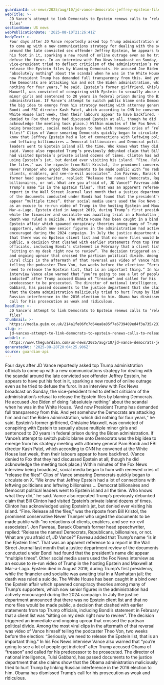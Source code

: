 ```yaml
---
guardianId: us-news/2025/aug/10/jd-vance-democrats-jeffrey-epstein-files
webTitle: >-
  JD Vance’s attempt to link Democrats to Epstein renews calls to ‘release the
  files’
sectionName: US news
webPublicationDate: '2025-08-10T21:26:41Z'
bodyText: >-
  Four days after JD Vance reportedly asked top Trump administration officials
  to come up with a new communications strategy for dealing with the scandal
  around the late convicted sex offender Jeffrey Epstein, he appears to have put
  his foot in it, sparking a new round of online outrage even as he tried to
  defuse the furor. In an interview with Fox News broadcast on Sunday, the
  vice-president tried to deflect criticism of the administration’s refusal to
  release the Epstein files by blaming Democrats. He accused Joe Biden of doing
  “absolutely nothing” about the scandal when he was in the White House. “And
  now President Trump has demanded full transparency from this. And yet somehow
  the Democrats are attacking him and not the Biden administration, which did
  nothing for four years,” he said. Epstein’s former girlfriend, Ghislaine
  Maxwell, was convicted of conspiring with Epstein to sexually abuse multiple
  minor girls and sentenced to 20 years in federal prison during the Biden
  administration. If Vance’s attempt to switch public blame onto Democrats was
  the big idea to emerge from his strategy meeting with attorney general Pam
  Bondi and FBI director Kash Patel, which according to CNN he convened at the
  White House last week, then their labours appear to have backfired. (Vance
  denied to Fox that they had discussed Epstein at all, though he did
  acknowledge the meeting took place.) Within minutes of the Fox News interview
  being broadcast, social media began to hum with renewed cries of “release the
  files!” Clips of Vance smearing Democrats quickly began to circulate on X. “We
  know that Jeffrey Epstein had a lot of connections with leftwing politicians
  and leftwing billionaires … Democrat billionaires and Democrat political
  leaders went to Epstein island all the time. Who knows what they did,” he
  said. Vance also repeated Trump’s previously debunked claim that Bill Clinton
  had visited Epstein’s private island dozens of times. Clinton has acknowledged
  using Epstein’s jet, but denied ever visiting his island. “Fine. Release all
  the files,” was the riposte from Bill Kristol, the prominent conservative
  Never Trumper who urged the documents to be made public with “no redactions of
  clients, enablers, and see-no-evil associates”. Jon Favreau, Barack Obama’s
  former head speechwriter, replied: “Release the names! Democrats, Republicans,
  billionaires, or not. What are you afraid of, JD Vance?” Favreau added that
  Trump’s name “is in the Epstein files”. That was an apparent reference to a
  report in the Wall Street Journal last month that a justice department review
  of the documents conducted under Bondi had found that the president’s name did
  appear “multiple times”. Other social media users used the Fox News interview
  as an excuse to re-run video of Trump in the hosting Epstein and Maxwell at
  Mar-a-Lago. Epstein died in August 2019, during Trump’s first presidency,
  while the financier and socialite was awaiting trial in a Manhattan jail; the
  death was ruled a suicide. The White House has been caught in a bind over the
  Epstein affair which spawned conspiracy theories among many of Trump’s
  supporters, which now senior figures in the administration had actively
  encouraged during the 2024 campaign. In July the justice department announced
  that there was no Epstein client list and that no more files would be made
  public, a decision that clashed with earlier statements from top Trump
  officials, including Bondi’s statement in February that a client list was
  “sitting on my desk right now to review”. The decision triggered an immediate
  and ongoing uproar that crossed the partisan political divide. Among the most
  viral clips in the aftermath of that reversal was video of Vance himself
  telling the podcaster Theo Von, two weeks before the election: “Seriously, we
  need to release the Epstein list, that is an important thing.” In his Fox News
  interview Vance also warned that “you’re going to see a lot of people get
  indicted” after Trump accused Obama of “treason” and called for his
  predecessor to be prosecuted. The director of national intelligence, Tulsi
  Gabbard, has passed documents to the justice department that she claims show
  that the Obama administration maliciously tried to hurt Trump by linking
  Russian interference in the 2016 election to him. Obama has dismissed Trump’s
  call for his prosecution as weak and ridiculous.
headline: >-
  JD Vance’s attempt to link Democrats to Epstein renews calls to ‘release the
  files’
thumbnail: >-
  https://media.guim.co.uk/214a1fe06fc7d64ea8a05f7a6739409ed4f3a735/231_0_5478_4383/500.jpg
slug: >-
  jd-vances-attempt-to-link-democrats-to-epstein-renews-calls-to-release-the-files
webUrl: >-
  https://www.theguardian.com/us-news/2025/aug/10/jd-vance-democrats-jeffrey-epstein-files
generatedAt: '2025-08-28T20:04:25.906Z'
source: guardian-api
---
```

Four days after JD Vance reportedly asked top Trump administration officials to come up with a new communications strategy for dealing with the scandal around the late convicted sex offender Jeffrey Epstein, he appears to have put his foot in it, sparking a new round of online outrage even as he tried to defuse the furor. In an interview with Fox News broadcast on Sunday, the vice-president tried to deflect criticism of the administration’s refusal to release the Epstein files by blaming Democrats. He accused Joe Biden of doing “absolutely nothing” about the scandal when he was in the White House. “And now President Trump has demanded full transparency from this. And yet somehow the Democrats are attacking him and not the Biden administration, which did nothing for four years,” he said. Epstein’s former girlfriend, Ghislaine Maxwell, was convicted of conspiring with Epstein to sexually abuse multiple minor girls and sentenced to 20 years in federal prison during the Biden administration. If Vance’s attempt to switch public blame onto Democrats was the big idea to emerge from his strategy meeting with attorney general Pam Bondi and FBI director Kash Patel, which according to CNN he convened at the White House last week, then their labours appear to have backfired. (Vance denied to Fox that they had discussed Epstein at all, though he did acknowledge the meeting took place.) Within minutes of the Fox News interview being broadcast, social media began to hum with renewed cries of “release the files!” Clips of Vance smearing Democrats quickly began to circulate on X. “We know that Jeffrey Epstein had a lot of connections with leftwing politicians and leftwing billionaires … Democrat billionaires and Democrat political leaders went to Epstein island all the time. Who knows what they did,” he said. Vance also repeated Trump’s previously debunked claim that Bill Clinton had visited Epstein’s private island dozens of times. Clinton has acknowledged using Epstein’s jet, but denied ever visiting his island. “Fine. Release all the files,” was the riposte from Bill Kristol, the prominent conservative Never Trumper who urged the documents to be made public with “no redactions of clients, enablers, and see-no-evil associates”. Jon Favreau, Barack Obama’s former head speechwriter, replied: “Release the names! Democrats, Republicans, billionaires, or not. What are you afraid of, JD Vance?” Favreau added that Trump’s name “is in the Epstein files”. That was an apparent reference to a report in the Wall Street Journal last month that a justice department review of the documents conducted under Bondi had found that the president’s name did appear “multiple times”. Other social media users used the Fox News interview as an excuse to re-run video of Trump in the hosting Epstein and Maxwell at Mar-a-Lago. Epstein died in August 2019, during Trump’s first presidency, while the financier and socialite was awaiting trial in a Manhattan jail; the death was ruled a suicide. The White House has been caught in a bind over the Epstein affair which spawned conspiracy theories among many of Trump’s supporters, which now senior figures in the administration had actively encouraged during the 2024 campaign. In July the justice department announced that there was no Epstein client list and that no more files would be made public, a decision that clashed with earlier statements from top Trump officials, including Bondi’s statement in February that a client list was “sitting on my desk right now to review”. The decision triggered an immediate and ongoing uproar that crossed the partisan political divide. Among the most viral clips in the aftermath of that reversal was video of Vance himself telling the podcaster Theo Von, two weeks before the election: “Seriously, we need to release the Epstein list, that is an important thing.” In his Fox News interview Vance also warned that “you’re going to see a lot of people get indicted” after Trump accused Obama of “treason” and called for his predecessor to be prosecuted. The director of national intelligence, Tulsi Gabbard, has passed documents to the justice department that she claims show that the Obama administration maliciously tried to hurt Trump by linking Russian interference in the 2016 election to him. Obama has dismissed Trump’s call for his prosecution as weak and ridiculous.
